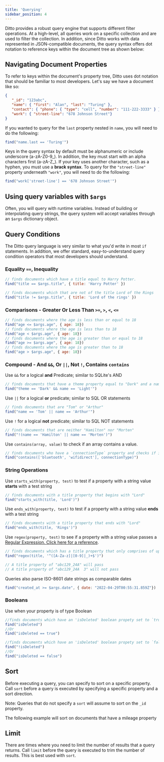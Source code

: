```yaml
---
title: 'Querying'
sidebar_position: 4
---
```



Ditto provides a robust query engine that supports different filter operations. At a high-level, all queries work on a specific collection and are used to filter the collection. In addition, since Ditto works with data represented in JSON-compatible documents, the query syntax offers dot notation to reference keys within the document tree as shown below:

<SnippetGroup
  name='query-basic' 
/>


## Navigating Document Properties

To refer to keys within the document's property tree, Ditto uses dot notation that should be familiar to most developers. Let's say we have a document like so:


```json
{
   "_id": "123abc",
   "name": { "first": "Alan", "last": "Turing" },
   "contact": { "phone": { "type": "cell", "number": "111-222-3333" } },
   "work": { "street-line": "678 Johnson Street"}
}
```

If you wanted to query for the `last` property nested in `name`, you will need to do the following:

```js
find("name.last == 'Turing'")
```

Keys in the query syntax by default must be alphanumeric or include underscore (a-zA-Z0-9_). In addition, the key must start with an alpha characters first (a-zA-Z_). If your key uses another character, such as a hyphen, you must use a __brack syntax__. To query for the `"street-line"` property underneath `"work"`, you will need to do the following: 

```js
find("work['street-line'] == '678 Johnson Street'")
```

## Using query variables with `$args` 

Often, you will query with runtime variables. Instead of building or
interpolating query strings, the query system will accept variables through an
`$args` dictionary object. 

<SnippetGroup
  name='query-args' 
/>


## Query Conditions

The Ditto query language is very similar to what you'd write in most `if` statements. In addition, we offer standard, easy-to-understand query condition operators that most developers should understand.


### Equality `==`, Inequality

```js
// finds documents which have a title equal to Harry Potter.
find("title == $args.title", { title: 'Harry Potter' })

// finds documents which that are not of the title Lord of the Rings
find("title != $args.title", { title: 'Lord of the rings' })
```

### Comparisons - Greater Or Less Than `>=`, `>`, `<`, `<=`


```js
// finds documents where the age is less than or equal to 18
find("age <= $args.age", { age: 18})
// finds documents where the age is less than to 18
find("age < $args.age", { age: 18})
// finds documents where the age is greater than or equal to 18
find("age >= $args.age", { age: 18})
// finds documents where the age is greater than to 18
find("age > $args.age", { age: 18})
```

### Compound - And `&&`, Or `||`, Not `!`, Contains `contains`


Use `&&` for a logical __and__ Predicate; similar to SQLite's AND
```js
// finds documents that have a theme property equal to "Dark" and a name property equally to "Light"
find("theme == 'Dark' && name == 'Light'")
```

Use `||` for a logical __or__ predicate; similar to SQL OR statements
```js
// finds documents that are "Tom" or "Arthur"
find("name == 'Tom' || name == 'Arthur'")
```

Use `!` for a logical __not__ predicate; similar to SQL NOT statements

```js
// finds documents that are neither "Hamilton" nor "Morten"
find("!(name == 'Hamilton' || name == 'Morten')")
```

Use `contains(array, value)` to check if an array contains a value. 

```js
// finds documents who have a `connectionType` property and checks if it equals any of the values in a defined array
find("contains(['bluetooth', 'wifidirect'], connectionType)")
```


### String Operations

Use `starts_with(property, test)` to test if a property with a string value __starts__ with a test string

```js
// finds documents with a title property that begins with "Lord"
find("starts_with(title, 'Lord')")
```

Use `ends_with(property, test)` to test if a property with a string value __ends__ with a test string

```js
// finds documents with a title property that ends with "Lord"
find("ends_with(title, 'Rings')")
```

Use `regex(property, test)` to see if a property with a string value passes a [Regular Expression. Click here for a reference](https://developer.mozilla.org/en-US/docs/Web/JavaScript/Guide/Regular_Expressions). 

```js
// finds documents which has a title property that only comprises of upper and lowercase letters, numbers, and underscores. 
find("regex(title, '^([A-Za-z]|[0-9]|_)+$')")

// A title property of "abc129_24A" will pass
// A title property of "abc129_24A  3" will not pass
```

Queries also parse ISO-8601 date strings as comparable dates

```js
find("created_at >= $args.date", { date: "2022-04-29T00:55:31.859Z"})
```

### Booleans

Use when your property is of type Boolean

```js
//finds documents which have an 'isDeleted' boolean propety set to `true`
find("isDeleted")
//Or
find("isDeleted == true")
```

```js
//finds documents which have an 'isDeleted' boolean propety set to `false`
find("!isDeleted")
//Or
find("isDeleted == false")
```

## Sort

Before executing a query, you can specify to sort on a specific property. Call `sort` before a query is executed by specifying a specific property and a sort direction. 

Note: Queries that do not specify a `sort` will assume to sort on the `_id` property.

The following example will sort on documents that have a mileage property

<SnippetGroup
  name='query-sort' 
/>

## Limit 

There are times where you need to limit the number of results that a query returns. Call `limit` before the query is executed to trim the number of results. This is best used with `sort`.

<SnippetGroup
  name='query-limit' 
/>
